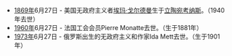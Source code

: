 *[[1869年|1869年]]6月27日 - 美国无政府主义者[[埃玛·戈尔德曼|埃玛·戈尔德曼]]生于[[立陶宛|立陶宛]][[考纳斯|考纳斯]]。（1940年去世）
*[[1960年|1960年]]6月27日 - 法国工会会员Pierre Monatte去世。（生于1881年）
*[[1973年|1973年]]6月27日 - 俄罗斯出生的无政府主义和作家Ida Mett去世。（生于1901年）